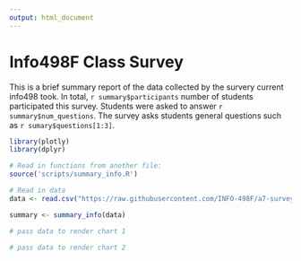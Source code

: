 ```yaml
---
output: html_document
---
```

# Info498F Class Survey

This is a brief summary report of the data collected by the survery current info498 took.
In total, `r summary$participants` number of students participated this survey. 
Students were asked to answer `r summary$num_questions`. 
The survey asks students general questions such as `r sumary$questions[1:3]`.

```r
library(plotly)
library(dplyr)

# Read in functions from another file:
source('scripts/summary_info.R')

# Read in data
data <- read.csv("https://raw.githubusercontent.com/INFO-498F/a7-survey-data/master/intro_survey_data.csv")

summary <- summary_info(data)

```


```r
# pass data to render chart 1 
```


```r
# pass data to render chart 2
```

